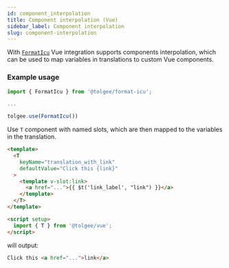 ```yaml
---
id: component_interpolation
title: Component interpolation (Vue)
sidebar_label: Component interpolation
slug: component-interpolation
---
```


With [`FormatIcu`](/formatting.mdx#icu-formatter) Vue integration supports components interpolation, which can be used to map variables in translations to custom Vue components.

### Example usage

```jsx
import { FormatIcu } from '@tolgee/format-icu';

...

tolgee.use(FormatIcu())
```

Use `T` component with named slots, which are then mapped to the variables in the translation.

```html
<template>
  <T
    keyName="translation_with_link" 
    defaultValue="Click this {link}"
  >
    <template v-slot:link>
      <a href="...">{{ $t('link_label', "link") }}</a>
    </template>
  </T>
</template>

<script setup>
  import { T } from '@tolgee/vue';
</script>
```


will output:

```html
Click this <a href="...">link</a>
```